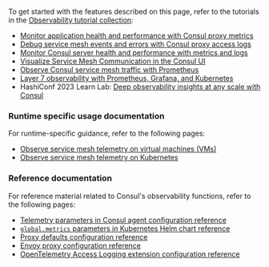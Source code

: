 To get started with the features described on this page, refer to the tutorials in the [Observability tutorial collection](/consul/tutorials/service-mesh-observability):

- [Monitor application health and performance with Consul proxy metrics](/consul/tutorials/service-mesh-observability/proxy-metrics)
- [Debug service mesh events and errors with Consul proxy access logs](/consul/tutorials/service-mesh-observability/proxy-access-logs)
- [Monitor Consul server health and performance with metrics and logs](/consul/tutorials/service-mesh-observability/server-metrics-and-logs#enable-consul-server-metrics-and-logging)
- [Visualize Service Mesh Communication in the Consul UI](/consul/tutorials/service-mesh-observability/service-mesh-visualization)
- [Observe Consul service mesh traffic with Prometheus](/consul/tutorials/service-mesh-observability/service-mesh-observability)
- [Layer 7 observability with Prometheus, Grafana, and Kubernetes](/consul/tutorials/service-mesh-observability/kubernetes-layer7-observability)
- HashiConf 2023 Learn Lab: [Deep observability insights at any scale with Consul](/consul/tutorials/service-mesh-observability/hashiconf-2023)

### Runtime specific usage documentation

For runtime-specific guidance, refer to the following pages:

- [Observe service mesh telemetry on virtual machines (VMs)](/consul/docs/observe/telemetry/vm)
- [Observe service mesh telemetry on Kubernetes](/consul/docs/observe/telemetry/k8s)

### Reference documentation

For reference material related to Consul's observability functions, refer to the following pages:

- [Telemetry parameters in Consul agent configuration reference](/consul/docs/reference/agent/telemetry)
- [`global.metrics` parameters in Kubernetes Helm chart reference](/consul/docs/reference/k8s/helm#v-global-metrics)
- [Proxy defaults configuration reference](/consul/docs/reference/config-entry/proxy-defaults)
- [Envoy proxy configuration reference](/consul/docs/reference/proxy/envoy)
- [OpenTelemetry Access Logging extension configuration
  reference](/consul/docs/reference/proxy/extensions/otel)
